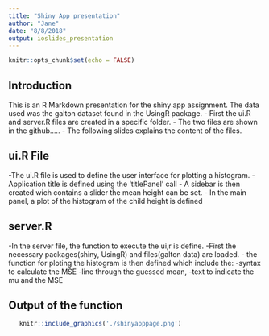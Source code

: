 ```yaml
---
title: "Shiny App presentation"
author: "Jane"
date: "8/8/2018"
output: ioslides_presentation
---
```


```r
knitr::opts_chunk$set(echo = FALSE)
```

## Introduction 

This is an R Markdown presentation for the shiny app assignment.
The data used was the galton dataset found in the UsingR package.
- First the ui.R and server.R files are created in a specific folder.
- The two files are shown in the github.....
- The following slides explains the content of the files.


## ui.R File

-The ui.R file is used to define the user interface for plotting a histogram.
- Application title is defined using the 'titlePanel' call
- A sidebar is then created wich contains a slider the mean height can be set.
- In the main panel, a plot of the histogram of the child height is defined


## server.R
 -In the server file, the function to execute the ui,r is define.
 -First the necessary packages(shiny, UsingR) and files(galton data) are loaded.
 - the function for ploting the histogram is then defined which include the:
     -syntax to calculate the MSE
     -line through the guessed mean, 
     -text to indicate the mu and the MSE

## Output of the function


```r
   knitr::include_graphics('./shinyapppage.png')
```
    
